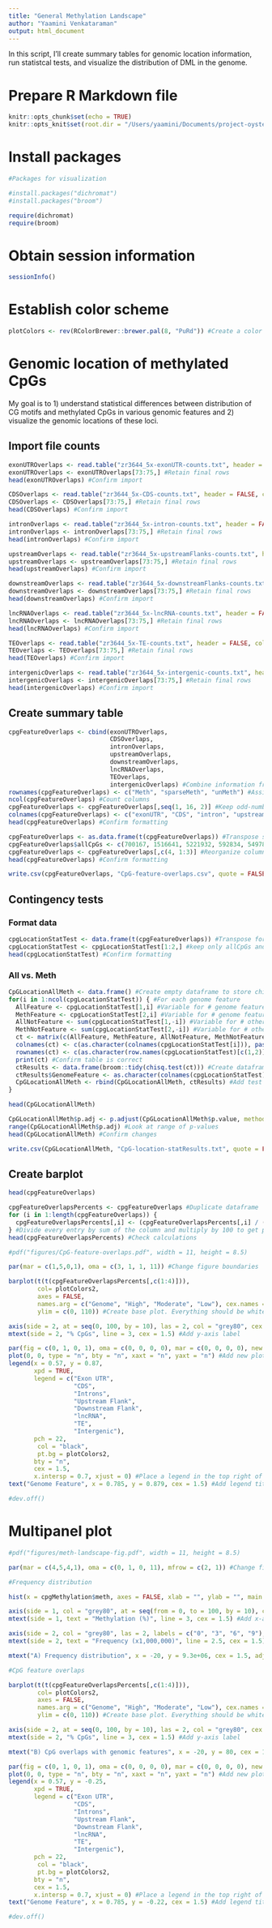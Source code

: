 ```yaml
---
title: "General Methylation Landscape"
author: "Yaamini Venkataraman"
output: html_document
---
```


In this script, I'll create summary tables for genomic location information, run statistcal tests, and visualize the distribution of DML in the genome.

# Prepare R Markdown file

```r
knitr::opts_chunk$set(echo = TRUE)
knitr::opts_knit$set(root.dir = "/Users/yaamini/Documents/project-oyster-oa/analyses/Haws_06-methylation-landscape/") #Set root directory
```

# Install packages

```r
#Packages for visualization

#install.packages("dichromat")
#install.packages("broom")

require(dichromat)
require(broom)
```

# Obtain session information

```r
sessionInfo()
```

# Establish color scheme

```r
plotColors <- rev(RColorBrewer::brewer.pal(8, "PuRd")) #Create a color palette for the barplots. Use 5 purple shades from RColorBrewer. Reverse the order so the darkest shade is used first.
```

# Genomic location of methylated CpGs

My goal is to 1) understand statistical differences between distribution of CG motifs and methylated CpGs in various genomic features and 2) visualize the genomic locations of these loci.

## Import file counts

```r
exonUTROverlaps <- read.table("zr3644_5x-exonUTR-counts.txt", header = FALSE, col.names = c("counts", "filename")) #Import file with all file overlaps
exonUTROverlaps <- exonUTROverlaps[73:75,] #Retain final rows
head(exonUTROverlaps) #Confirm import
```

```r
CDSOverlaps <- read.table("zr3644_5x-CDS-counts.txt", header = FALSE, col.names = c("counts", "filename")) #Import file with all file overlaps
CDSOverlaps <- CDSOverlaps[73:75,] #Retain final rows
head(CDSOverlaps) #Confirm import
```

```r
intronOverlaps <- read.table("zr3644_5x-intron-counts.txt", header = FALSE, col.names = c("counts", "filename")) #Import file with all file overlaps
intronOverlaps <- intronOverlaps[73:75,] #Retain final rows
head(intronOverlaps) #Confirm import
```

```r
upstreamOverlaps <- read.table("zr3644_5x-upstreamFlanks-counts.txt", header = FALSE, col.names = c("counts", "filename")) #Import file with all file overlaps
upstreamOverlaps <- upstreamOverlaps[73:75,] #Retain final rows
head(upstreamOverlaps) #Confirm import
```

```r
downstreamOverlaps <- read.table("zr3644_5x-downstreamFlanks-counts.txt", header = FALSE, col.names = c("counts", "filename")) #Import file with all file overlaps
downstreamOverlaps <- downstreamOverlaps[73:75,] #Retain final rows
head(downstreamOverlaps) #Confirm import
```
```r
lncRNAOverlaps <- read.table("zr3644_5x-lncRNA-counts.txt", header = FALSE, col.names = c("counts", "filename")) #Import file with all file overlaps
lncRNAOverlaps <- lncRNAOverlaps[73:75,] #Retain final rows
head(lncRNAOverlaps) #Confirm import
```

```r
TEOverlaps <- read.table("zr3644_5x-TE-counts.txt", header = FALSE, col.names = c("counts", "filename")) #Import file with all file overlaps
TEOverlaps <- TEOverlaps[73:75,] #Retain final rows
head(TEOverlaps) #Confirm import
```

```r
intergenicOverlaps <- read.table("zr3644_5x-intergenic-counts.txt", header = FALSE, col.names = c("counts", "filename")) #Import file with all file overlaps
intergenicOverlaps <- intergenicOverlaps[73:75,] #Retain final rows
head(intergenicOverlaps) #Confirm import
```

## Create summary table

```r
cpgFeatureOverlaps <- cbind(exonUTROverlaps,
                            CDSOverlaps,
                            intronOverlaps,
                            upstreamOverlaps,
                            downstreamOverlaps,
                            lncRNAOverlaps,
                            TEOverlaps,
                            intergenicOverlaps) #Combine information from all genome features
rownames(cpgFeatureOverlaps) <- c("Meth", "sparseMeth", "unMeth") #Assign row names
ncol(cpgFeatureOverlaps) #Count columns
cpgFeatureOverlaps <- cpgFeatureOverlaps[,seq(1, 16, 2)] #Keep odd-numbered columns (counts)
colnames(cpgFeatureOverlaps) <- c("exonUTR", "CDS", "intron", "upstream", "downstream", "lncRNA", "TE", "intergenic") #Add column names
head(cpgFeatureOverlaps) #Confirm formatting
```

```r
cpgFeatureOverlaps <- as.data.frame(t(cpgFeatureOverlaps)) #Transpose so column names are row names
cpgFeatureOverlaps$allCpGs <- c(700167, 1516641, 5221932, 592834, 549787, 454393, 5424483, 4730728) #Add CpG motif overlap information
cpgFeatureOverlaps <- cpgFeatureOverlaps[,c(4, 1:3)] #Reorganize columns
head(cpgFeatureOverlaps) #Confirm formatting
```

```r
write.csv(cpgFeatureOverlaps, "CpG-feature-overlaps.csv", quote = FALSE, row.names = TRUE) #Save data
```

## Contingency tests

### Format data

```r
cpgLocationStatTest <- data.frame(t(cpgFeatureOverlaps)) #Transpose for statistical testing
cpgLocationStatTest <- cpgLocationStatTest[1:2,] #keep only allCpGs and Meth data
head(cpgLocationStatTest) #Confirm formatting
```

### All vs. Meth

```r
CpGLocationAllMeth <- data.frame() #Create empty dataframe to store chi-squared results
for(i in 1:ncol(cpgLocationStatTest)) { #For each genome feature
  AllFeature <- cpgLocationStatTest[1,i] #Variable for # genome feature overlaps for genomic CpGs with data
  MethFeature <- cpgLocationStatTest[2,i] #Variable for # genome feature overlaps for methylated CpGs
  AllNotFeature <- sum(cpgLocationStatTest[1,-i]) #Variable for # other CpG types for genomic CpGs with data
  MethNotFeature <- sum(cpgLocationStatTest[2,-i]) #Variable for # other CpG types for methylated CpGs
  ct <- matrix(c(AllFeature, MethFeature, AllNotFeature, MethNotFeature), ncol = 2) #Create contingency table
  colnames(ct) <- c(as.character(colnames(cpgLocationStatTest[i])), paste0("Not", colnames(cpgLocationStatTest[i]))) #Assign column names: type, not type
  rownames(ct) <- c(as.character(row.names(cpgLocationStatTest)[c(1,2)])) #Assign row names: genomic CpGs with data, methylated CpGs
  print(ct) #Confirm table is correct
  ctResults <- data.frame(broom::tidy(chisq.test(ct))) #Create dataframe storing chi-sq stats results. Use broom::tidy to extract results from test output
  ctResults$GenomeFeature <- as.character(colnames(cpgLocationStatTest)[i]) #Add CpG type to results
  CpGLocationAllMeth <- rbind(CpGLocationAllMeth, ctResults) #Add test statistics to master table
}
```

```r
head(CpGLocationAllMeth)
```


```r
CpGLocationAllMeth$p.adj <- p.adjust(CpGLocationAllMeth$p.value, method = "fdr") #Correct p-value using FDR
range(CpGLocationAllMeth$p.adj) #Look at range of p-values
head(CpGLocationAllMeth) #Confirm changes
```

```r
write.csv(CpGLocationAllMeth, "CpG-location-statResults.txt", quote = FALSE, row.names = TRUE) #Save statistical output
```

## Create barplot

```r
head(cpgFeatureOverlaps)
```

```r
cpgFeatureOverlapsPercents <- cpgFeatureOverlaps #Duplicate dataframe
for (i in 1:length(cpgFeatureOverlaps)) {
  cpgFeatureOverlapsPercents[,i] <- (cpgFeatureOverlapsPercents[,i] / (sum(cpgFeatureOverlapsPercents[,i]))) * 100
} #Divide every entry by sum of the column and multiply by 100 to get percentages. Do not include gene information
head(cpgFeatureOverlapsPercents) #Check calculations
```

```r
#pdf("figures/CpG-feature-overlaps.pdf", width = 11, height = 8.5)

par(mar = c(1,5,0,1), oma = c(3, 1, 1, 11)) #Change figure boundaries

barplot(t(t(cpgFeatureOverlapsPercents[,c(1:4)])), 
        col= plotColors2, 
        axes = FALSE, 
        names.arg = c("Genome", "High", "Moderate", "Low"), cex.names = 1.5,
        ylim = c(0, 110)) #Create base plot. Everything should be white. Do not plot axes. Include sequencing type as labels and set size. Set y-axis specs. 

axis(side = 2, at = seq(0, 100, by = 10), las = 2, col = "grey80", cex.axis = 1.2) #Add y-axis
mtext(side = 2, "% CpGs", line = 3, cex = 1.5) #Add y-axis label

par(fig = c(0, 1, 0, 1), oma = c(0, 0, 0, 0), mar = c(0, 0, 0, 0), new = TRUE) #Create new plot
plot(0, 0, type = "n", bty = "n", xaxt = "n", yaxt = "n") #Add new plot on top of current plot
legend(x = 0.57, y = 0.87, 
       xpd = TRUE,
       legend = c("Exon UTR", 
                  "CDS", 
                  "Introns", 
                  "Upstream Flank", 
                  "Downstream Flank", 
                  "lncRNA", 
                  "TE", 
                  "Intergenic"),
       pch = 22, 
        col = "black", 
        pt.bg = plotColors2,
       bty = "n",
       cex = 1.5, 
       x.intersp = 0.7, xjust = 0) #Place a legend in the top right of the figure with no box
text("Genome Feature", x = 0.785, y = 0.879, cex = 1.5) #Add legend title that is aligned with legend

#dev.off()
```

# Multipanel plot

```r
#pdf("figures/meth-landscape-fig.pdf", width = 11, height = 8.5)

par(mar = c(4,5,4,1), oma = c(0, 1, 0, 11), mfrow = c(2, 1)) #Change figure boundaries

#Frequency distribution

hist(x = cpgMethylation$meth, axes = FALSE, xlab = "", ylab = "", main = "", col = plotColors[4], xaxs = "i", yaxs = "i", ylim = c(0, 9.5e+06)) #Create base plot

axis(side = 1, col = "grey80", at = seq(from = 0, to = 100, by = 10), cex.axis = 1.2) #Add x-axis
mtext(side = 1, text = "Methylation (%)", line = 3, cex = 1.5) #Add x-axis label

axis(side = 2, col = "grey80", las = 2, labels = c("0", "3", "6", "9"), at = c(0, 3e+06, 6e+06, 9e+06), cex.axis = 1.2) #add y-axis
mtext(side = 2, text = "Frequency (x1,000,000)", line = 2.5, cex = 1.5) #Add y-axis label

mtext("A) Frequency distribution", x = -20, y = 9.3e+06, cex = 1.5, adj = 0) #Add panel title

#CpG feature overlaps

barplot(t(t(cpgFeatureOverlapsPercents[,c(1:4)])), 
        col= plotColors2, 
        axes = FALSE, 
        names.arg = c("Genome", "High", "Moderate", "Low"), cex.names = 1.5,
        ylim = c(0, 110)) #Create base plot. Everything should be white. Do not plot axes. Include sequencing type as labels and set size. Set y-axis specs. 

axis(side = 2, at = seq(0, 100, by = 10), las = 2, col = "grey80", cex.axis = 1.2) #Add y-axis
mtext(side = 2, "% CpGs", line = 3, cex = 1.5) #Add y-axis label

mtext("B) CpG overlaps with genomic features", x = -20, y = 80, cex = 1.5, adj = 0) #Add panel title

par(fig = c(0, 1, 0, 1), oma = c(0, 0, 0, 0), mar = c(0, 0, 0, 0), new = TRUE) #Create new plot
plot(0, 0, type = "n", bty = "n", xaxt = "n", yaxt = "n") #Add new plot on top of current plot
legend(x = 0.57, y = -0.25, 
       xpd = TRUE,
       legend = c("Exon UTR", 
                  "CDS", 
                  "Introns", 
                  "Upstream Flank", 
                  "Downstream Flank", 
                  "lncRNA", 
                  "TE", 
                  "Intergenic"),
       pch = 22, 
        col = "black", 
        pt.bg = plotColors2,
       bty = "n",
       cex = 1.5, 
       x.intersp = 0.7, xjust = 0) #Place a legend in the top right of the figure with no box
text("Genome Feature", x = 0.785, y = -0.22, cex = 1.5) #Add legend title that is aligned with legend

#dev.off()
```

